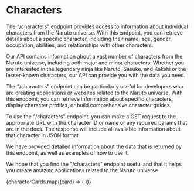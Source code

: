 # Characters


The "/characters" endpoint provides access to information about individual characters from the Naruto universe. With this endpoint, you can retrieve details about a specific character, including their name, age, gender, occupation, abilities, and relationships with other characters.

Our API contains information about a vast number of characters from the Naruto universe, including both major and minor characters. Whether you are interested in the legendary ninja like Naruto, Sasuke, and Kakshi or the lesser-known characters, our API can provide you with the data you need.

The "/characters" endpoint can be particularly useful for developers who are creating applications or websites related to the Naruto universe. With this endpoint, you can retrieve information about specific characters, display character profiles, or build comprehensive character guides.

To use the "/characters" endpoint, you can make a GET request to the appropriate URL with the character ID or name or any required params that are in the docs. The response will include all available information about that character in JSON format.

We have provided detailed information about the data that is returned by this endpoint, as well as examples of how to use it.

We hope that you find the "/characters" endpoint useful and that it helps you create amazing applications related to the Naruto universe.

<div className="h-10" />

<Cards>
  {characterCards.map((card) => (
    <Card
      key={`card-${card.href}`}
      title={card.title}
      href={card.href}
    />
))}

</Cards>
